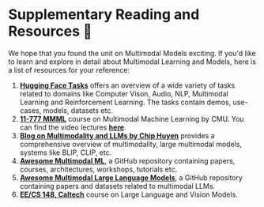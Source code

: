 # Supplementary Reading and Resources 🤗

We hope that you found the unit on Multimodal Models exciting. If you'd like to learn and explore in detail about Multimodal Learning and Models, here is a list of resources
for your reference:

1. [**Hugging Face Tasks**](https://huggingface.co/tasks) offers an overview of a wide variety of tasks related to domains like Computer Vison, Audio, NLP, Multimodal Learning and Reinforcement Learning. The tasks contain demos, use-cases, models, datasets etc.
2. [**11-777 MMML**](https://cmu-multicomp-lab.github.io/mmml-course/fall2022/) course on Multimodal Machine Learning by CMU. You can find the video lectures [**here**](https://www.youtube.com/@LPMorency/playlists).
3. [**Blog on Multimodality and LLMs by Chip Huyen**](https://huyenchip.com/2023/10/10/multimodal.html) provides a comprehensive overview of multimodality, large multimodal models, systems like BLIP, CLIP, etc.
4. [**Awesome Multimodal ML**](https://github.com/pliang279/awesome-multimodal-ml), a GitHub repository containing papers, courses, architectures, workshops, tutorials etc.
5. [**Awesome Multimodal Large Language Models**](https://github.com/BradyFU/Awesome-Multimodal-Large-Language-Models), a GitHub repository containing papers and datasets related to multimodal LLMs. 
6. [**EE/CS 148, Caltech**](https://gkioxari.github.io/teaching/cs148/) course on Large Language and Vision Models.
